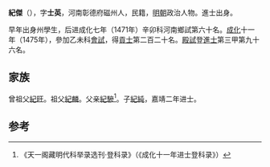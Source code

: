 '''紀傑'''（{{bd|1442年||？}}），字'''士英'''，河南彰德府磁州人，民籍，[[明朝|明朝]]政治人物。進士出身。

早年出身州學生，后进成化七年（1471年）辛卯科河南鄉試第六十名。[[成化|成化]]十一年（1475年），參加乙未科[[會試|會試]]，得[[貢士|貢士]]第二百二十名。[[殿試|殿試]]登[[進士|進士]]第三甲第九十六名。

==家族==
曾祖父[[紀旺|紀旺]]。祖父[[紀麟|紀麟]]。父亲[[紀驂|紀驂]]<ref>《天一阁藏明代科举录选刊·登科录》（《成化十一年进士登科录》）</ref>。子[[紀純|紀純]]，嘉靖二年进士。

==参考==
{{reflist}}
{{明朝人物小作品}}
{{成化十一年乙未科殿試金榜}}